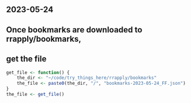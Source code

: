 ## 2023-05-24

## Once bookmarks are downloaded to rrapply/bookmarks, 
##  get the file
```r


get_file <- function() {
    the_dir <- "~/code/try_things_here/rrapply/bookmarks"
    the_file <- paste0(the_dir, "/", "bookmarks-2023-05-24_FF.json")
}
the_file <- get_file()
```
